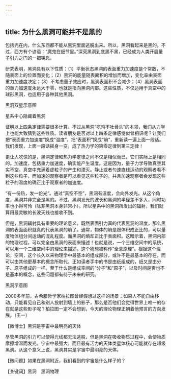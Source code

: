 ```yaml
---
---
---
```

title: 为什么黑洞可能并不是黑的
---




包括光在内，什么东西都不能从黑洞里面逃脱出来。所以，黑洞看起来是黑的。不过，西方有个谚语：“魔鬼在细节里。”深究黑洞到底黑不黑，已经成为人类开启量子引力之门的一把钥匙。

研究表明，黑洞具有以下性质：（1）平衡状态黑洞的表面重力加速度是个常数，不随表面上的位置而变化；（2）黑洞的能量随表面积的增加而增加，变化率由表面重力加速度决定；（3）不考虑量子效应时，黑洞表面积不会减少；（4）黑洞表面的重力加速度永远大于零，也就是指向黑洞内部。这些性质，不仅适用于真空中的球形黑洞，也适用于各种其他黑洞。

黑洞双星示意图



星系中心隐藏着黑洞



证明以上四条定律需要很多计算。不过从黑洞“吃鸡不吐骨头”的本领，我们从力学上也能大致猜到这些性质。读者朋友是否对以上四条定律感觉似曾相识呢？让我们把“表面重力加速度”换成“温度”，把“表面积”换成“熵”，重新读一遍上面一段话。我们发现，上面一段话摇身一变，成了热力学的第零定律到第三定律！

更让人吃惊的是，黑洞定律和热力学定律之间不仅是相似而已，它们实际上是相同的。加速度，包括重力加速度，确实能产生温度。这是因为，量子力学导致真空其实不空。真空中充满着虚粒子的产生和湮灭。静止或者匀速直线运动的观察者看不到这些粒子，而加速的观察者是可以看见这些粒子的。并且加速观察者会发现这些粒子的温度的确正比于观察者的加速度。

“有一份热，发一份光”。通过“真空不空”，黑洞有温度，会向外发光。从这个角度，黑洞并非完全是黑的。不过，黑洞发光的波长和黑洞的半径差不多大，同时功率也小得可怜（除非黑洞本身非常小）。所以星系中的黑洞所发出的辐射，我们就算用最灵敏的长波天线也接收不到。

但是，黑洞辐射具有重要的理论意义。既然表面引力真的代表黑洞的温度，那么黑洞的表面面积就真的代表黑洞的熵了。通常，物体的熵是跟体积成正比的，可以量度物体组分间运动的混乱程度。而黑洞的熵却正比于表面积。这暗示着，黑洞内部的物理过程，可以完全由黑洞的表面来描述！也就是说，一个三维空间中的系统，可以用一个二维空间中的理论来描述。这个猜想被称作“全息原理”。根据这个理论，空间，这个长久以来物理学中最基本的组成部分，或许不是最基本的存在，而可以由其他更基本的概念所取代。正如读者手中的书是由纸组成的，纸又是由分子、原子组成的一样。至于什么是组成空间的“分子”和“原子”，以及时间是否也不是基本的概念，这些问题都有待于未来的研究。

黑洞示意图



2000多年前，古希腊哲学家柏拉图曾经假想过这样的场景：如果人不能自由移动，只能看见自己和别人投射到墙上的影子，那么是否他们会觉得世界上唯一的存在就是这些影子呢？柏拉图一定不会想到，今天的理论物理正朝着他预言的方向发展。（王一）





【微博士】黑洞是宇宙中最明亮的天体

尽管黑洞的引力可以使得光线都无法逃脱，但是黑洞在吸收物质过程中，会使物质摩擦增温而发光。宇宙中最强大，而且最有活力的天体类星体核心可能就存在超级黑洞。从这个意义上说，黑洞其实是宇宙中最明亮的天体。

【微问题】如果在黑洞附近，我们看到的宇宙是什么样子的？

【关键词】黑洞　黑洞物理